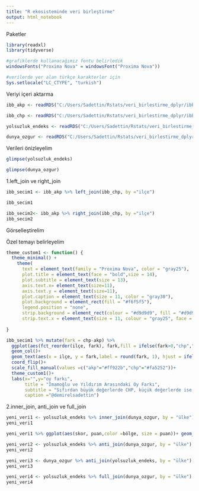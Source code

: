 ```yaml
---
title: "R ekosisteminde veri birleştirme"
output: html_notebook
---
```



Paketler
```r
library(readxl)
library(tidyverse)

#grafiklerde kullanacağımız fontu belirledik
windowsFonts("Proxima Nova" = windowsFont("Proxima Nova"))

#verilerde yer alan türkçe karakterler için
Sys.setlocale("LC_CTYPE", "turkish")
```

Veriyi içeri aktarma
```r
ibb_akp <- readRDS("C:/Users/Sadettin/Rstats/veri_birlestirme_dplyr/ibb_akp.rds")

ibb_chp <- readRDS("C:/Users/Sadettin/Rstats/veri_birlestirme_dplyr/ibb_chp.rds")

yolsuzluk_endeks <- readRDS("C:/Users/Sadettin/Rstats/veri_birlestirme_dplyr/yolsuzluk_endeks.rds")

dunya_ozgur <- readRDS("C:/Users/Sadettin/Rstats/veri_birlestirme_dplyr/dunya_ozgur.rds")

```

Verileri önizleyelim


```r
glimpse(yolsuzluk_endeks)
```

```r
glimpse(dunya_ozgur)
```




1.left_join ve right_join

```r
ibb_secim1 <- ibb_akp %>% left_join(ibb_chp, by ="ilçe")

ibb_secim1
```


```r
ibb_secim2<- ibb_akp %>% right_join(ibb_chp, by ="ilçe")
ibb_secim2
```

Görselleştirelim

Özel temayı belirleyelim

```r
theme_custom1 <- function() {
  theme_minimal() +
    theme(
      text = element_text(family = "Proxima Nova", color = "gray25"),
      plot.title = element_text(face = "bold",size = 14),
      plot.subtitle = element_text(size = 13),
      axis.text.x= element_text(size=11),
      axis.text.y = element_text(size=11),
      plot.caption = element_text(size = 11, color = "gray30"),
      plot.background = element_rect(fill = "#f6f5f5"),
      legend.position = "none",
      strip.background = element_rect(colour = "#d9d9d9", fill = "#d9d9d9"),
      strip.text.x = element_text(size = 11, colour = "gray25", face = "bold"))
  
}
```



```r
ibb_secim1 %>% mutate(fark = chp-akp) %>% 
  ggplot(aes(fct_reorder(ilçe, fark), fark,fill = ifelse(fark>0,"chp","akp")))+
  geom_col()+
  geom_text(aes(x = ilçe, y = fark,label = round(fark, 1), hjust = ifelse(fark > 0,-0.3,1.2)),size = 3.8,color= "gray25")+
  coord_flip()+
  scale_fill_manual(values =c("akp"="#ff922b","chp"="#fa5252"))+
  theme_custom1()+
  labs(x="",y="oy farkı",
       title = "İmamoğlu ve Yıldırım Arasındaki Oy Farkı", 
       subtitle = "Sıfırdan büyük değerlerde CHP, küçük değerlerde ise AKP öndedir",
       caption ="@demirelsadettin")
```

2.inner_join, anti_join ve full_join

```r
yeni_veri1 <- yolsuzluk_endeks %>% inner_join(dunya_ozgur, by = "ülke")
yeni_veri1
```

```r
yeni_veri1 %>% ggplot(aes(skor, puan,color =bölge, size = puan))+ geom_jitter(size =4)+facet_wrap(~bölge)
```


```r
yeni_veri2 <- yolsuzluk_endeks %>% anti_join(dunya_ozgur, by = "ülke")
yeni_veri2
```

```r
yeni_veri3 <- dunya_ozgur %>% anti_join(yolsuzluk_endeks, by = "ülke")
yeni_veri3
```



```r
yeni_veri4 <- yolsuzluk_endeks %>% full_join(dunya_ozgur, by = "ülke")
yeni_veri4

```

